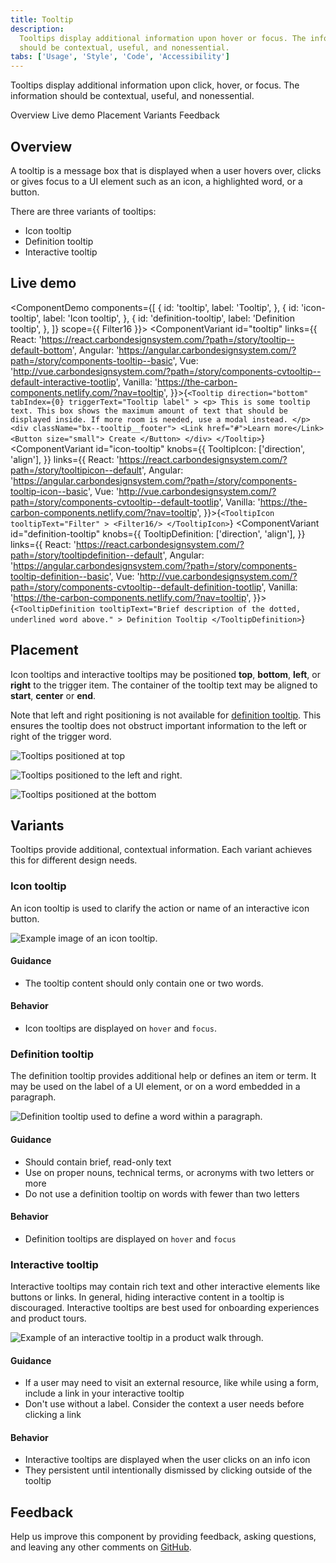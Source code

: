 ```yaml
---
title: Tooltip
description:
  Tooltips display additional information upon hover or focus. The information
  should be contextual, useful, and nonessential.
tabs: ['Usage', 'Style', 'Code', 'Accessibility']
---
```


<PageDescription>

Tooltips display additional information upon click, hover, or focus. The
information should be contextual, useful, and nonessential.

</PageDescription>

<AnchorLinks>

<AnchorLink>Overview</AnchorLink>
<AnchorLink>Live demo</AnchorLink>
<AnchorLink>Placement</AnchorLink>
<AnchorLink>Variants</AnchorLink>
<AnchorLink>Feedback</AnchorLink>

</AnchorLinks>

## Overview

A tooltip is a message box that is displayed when a user hovers over, clicks or
gives focus to a UI element such as an icon, a highlighted word, or a button.

There are three variants of tooltips:

- Icon tooltip
- Definition tooltip
- Interactive tooltip

## Live demo


<ComponentDemo
  components={[
    {
      id: 'tooltip',
      label: 'Tooltip',
    },
    {
      id: 'icon-tooltip',
      label: 'Icon tooltip',
    },
    {
      id: 'definition-tooltip',
      label: 'Definition tooltip',
    },
  ]}
  scope={{ Filter16 }}>
  <ComponentVariant
    id="tooltip"
    links={{
      React:
        'https://react.carbondesignsystem.com/?path=/story/tooltip--default-bottom',
      Angular:
        'https://angular.carbondesignsystem.com/?path=/story/components-tooltip--basic',
      Vue:
        'http://vue.carbondesignsystem.com/?path=/story/components-cvtooltip--default-interactive-tootlip',
      Vanilla: 'https://the-carbon-components.netlify.com/?nav=tooltip',
    }}>{`
    <Tooltip
      direction="bottom"
      tabIndex={0}
      triggerText="Tooltip label"
    >
      <p>
        This is some tooltip text. This box shows the maximum amount of text that should be displayed inside. If more room is needed, use a modal instead.
      </p>
      <div className="bx--tooltip__footer">
        <Link href="#">Learn more</Link>
        <Button size="small">
          Create
        </Button>
      </div>
    </Tooltip>
  `}</ComponentVariant>
  <ComponentVariant
    id="icon-tooltip"
    knobs={{
      TooltipIcon: ['direction', 'align'],
    }}
    links={{
      React:
        'https://react.carbondesignsystem.com/?path=/story/tooltipicon--default',
      Angular:
        'https://angular.carbondesignsystem.com/?path=/story/components-tooltip-icon--basic',
      Vue:
        'http://vue.carbondesignsystem.com/?path=/story/components-cvtooltip--default-tootlip',
      Vanilla: 'https://the-carbon-components.netlify.com/?nav=tooltip',
    }}>{`
    <TooltipIcon
      tooltipText="Filter"
    >
      <Filter16/>
    </TooltipIcon>
  `}</ComponentVariant>
  <ComponentVariant
    id="definition-tooltip"
    knobs={{
      TooltipDefinition: ['direction', 'align'],
    }}
    links={{
      React:
        'https://react.carbondesignsystem.com/?path=/story/tooltipdefinition--default',
      Angular:
        'https://angular.carbondesignsystem.com/?path=/story/components-tooltip-definition--basic',
      Vue:
        'http://vue.carbondesignsystem.com/?path=/story/components-cvtooltip--default-definition-tootlip',
      Vanilla: 'https://the-carbon-components.netlify.com/?nav=tooltip',
    }}>{`
    <TooltipDefinition
      tooltipText="Brief description of the dotted, underlined word above."
    >
      Definition Tooltip
    </TooltipDefinition>
  `}</ComponentVariant>
</ComponentDemo>

## Placement

Icon tooltips and interactive tooltips may be positioned **top**, **bottom**,
**left**, or **right** to the trigger item. The container of the tooltip text
may be aligned to **start**, **center** or **end**.

Note that left and right positioning is not available for
[definition tooltip](#definition-tooltip). This ensures the tooltip does not
obstruct important information to the left or right of the trigger word.

<Row>
<Column colLg={8}>

![Tooltips positioned at top](images/tooltip-usage-1-top.png)

</Column>
</Row>

<Row>
<Column colLg={8}>

![Tooltips positioned to the left and right.](images/tooltip-usage-1-left-right.png)

</Column>
</Row>

<Row>
<Column colLg={8}>

![Tooltips positioned at the bottom](images/tooltip-usage-1-bottom.png)

</Column>
</Row>

## Variants

Tooltips provide additional, contextual information. Each variant achieves this
for different design needs.

### Icon tooltip

An icon tooltip is used to clarify the action or name of an interactive icon
button.

<Row>
<Column colLg={8}>

![Example image of an icon tooltip.](images/tooltip-usage-1.png)

</Column>
</Row>

#### Guidance

- The tooltip content should only contain one or two words.

#### Behavior

- Icon tooltips are displayed on `hover` and `focus`.

### Definition tooltip

The definition tooltip provides additional help or defines an item or term. It
may be used on the label of a UI element, or on a word embedded in a paragraph.

<Row>
<Column colLg={8}>

![Definition tooltip used to define a word within a paragraph.](images/definition_tooltip_image.png)

</Column>
</Row>

#### Guidance

- Should contain brief, read-only text
- Use on proper nouns, technical terms, or acronyms with two letters or more
- Do not use a definition tooltip on words with fewer than two letters

#### Behavior

- Definition tooltips are displayed on `hover` and `focus`

### Interactive tooltip

Interactive tooltips may contain rich text and other interactive elements like
buttons or links. In general, hiding interactive content in a tooltip is
discouraged. Interactive tooltips are best used for onboarding experiences and
product tours.

<Row>
<Column colLg={8}>

![Example of an interactive tooltip in a product walk through.](images/tooltip-usage-3-v2.png)

</Column>
</Row>

#### Guidance

- If a user may need to visit an external resource, like while using a form,
  include a link in your interactive tooltip
- Don't use without a label. Consider the context a user needs before clicking a
  link

#### Behavior

- Interactive tooltips are displayed when the user clicks on an info icon
- They persistent until intentionally dismissed by clicking outside of the
  tooltip

## Feedback

Help us improve this component by providing feedback, asking questions, and
leaving any other comments on
[GitHub](https://github.com/carbon-design-system/carbon-website/issues/new?assignees=&labels=feedback&template=feedback.md).
